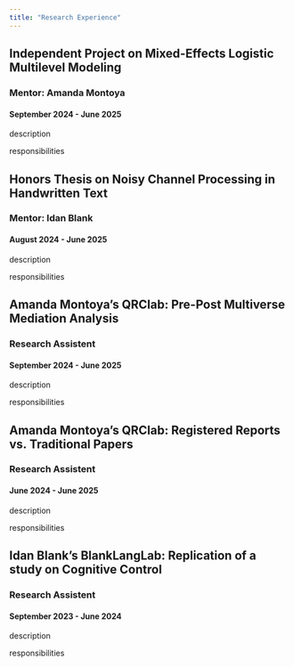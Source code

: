 ```yaml
---
title: "Research Experience"
---
```


## Independent Project on Mixed-Effects Logistic Multilevel Modeling
### Mentor: Amanda Montoya
#### September 2024 - June 2025

description

responsibilities


## Honors Thesis on Noisy Channel Processing in Handwritten Text
### Mentor: Idan Blank
#### August 2024 - June 2025


description

responsibilities



## Amanda Montoya's QRClab: Pre-Post Multiverse Mediation Analysis
### Research Assistent
#### September 2024 - June 2025

description

responsibilities



## Amanda Montoya's QRClab: Registered Reports vs. Traditional Papers
### Research Assistent
#### June 2024 - June 2025


description

responsibilities



## Idan Blank's BlankLangLab: Replication of a study on Cognitive Control
### Research Assistent
#### September 2023 - June 2024

description

responsibilities
